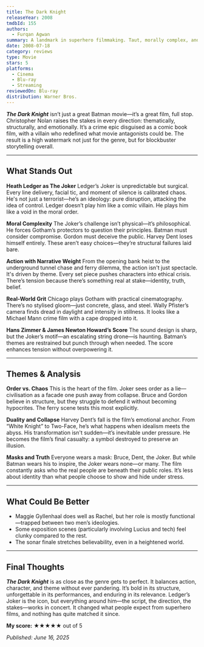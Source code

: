 ```yaml
---
title: The Dark Knight
releaseYear: 2008
tmdbId: 155
authors:
  - Furqan Agwan
summary: A landmark in superhero filmmaking. Taut, morally complex, and anchored by Heath Ledger’s unforgettable Joker, The Dark Knight is still the genre’s gold standard.
date: 2008-07-18
category: reviews
type: Movie
stars: 5
platforms:
  - Cinema
  - Blu-ray
  - Streaming
reviewedOn: Blu-ray
distribution: Warner Bros.
---
```


_**The Dark Knight**_ isn’t just a great Batman movie—it’s a great film, full stop. Christopher Nolan raises the stakes in every direction: thematically, structurally, and emotionally. It’s a crime epic disguised as a comic book film, with a villain who redefined what movie antagonists could be. The result is a high watermark not just for the genre, but for blockbuster storytelling overall.

---

## What Stands Out

**Heath Ledger as The Joker**
Ledger’s Joker is unpredictable but surgical. Every line delivery, facial tic, and moment of silence is calibrated chaos. He's not just a terrorist—he’s an ideology: pure disruption, attacking the idea of control. Ledger doesn’t play him like a comic villain. He plays him like a void in the moral order.

**Moral Complexity**
The Joker’s challenge isn’t physical—it’s philosophical. He forces Gotham’s protectors to question their principles. Batman must consider compromise. Gordon must deceive the public. Harvey Dent loses himself entirely. These aren’t easy choices—they’re structural failures laid bare.

**Action with Narrative Weight**
From the opening bank heist to the underground tunnel chase and ferry dilemma, the action isn't just spectacle. It's driven by theme. Every set piece pushes characters into ethical crisis. There’s tension because there’s something real at stake—identity, truth, belief.

**Real-World Grit**
Chicago plays Gotham with practical cinematography. There’s no stylised gloom—just concrete, glass, and steel. Wally Pfister’s camera finds dread in daylight and intensity in stillness. It looks like a Michael Mann crime film with a cape dropped into it.

**Hans Zimmer & James Newton Howard’s Score**
The sound design is sharp, but the Joker’s motif—an escalating string drone—is haunting. Batman’s themes are restrained but punch through when needed. The score enhances tension without overpowering it.

---

## Themes & Analysis

**Order vs. Chaos**
This is the heart of the film. Joker sees order as a lie—civilisation as a facade one push away from collapse. Bruce and Gordon believe in structure, but they struggle to defend it without becoming hypocrites. The ferry scene tests this most explicitly.

**Duality and Collapse**
Harvey Dent’s fall is the film’s emotional anchor. From “White Knight” to Two-Face, he’s what happens when idealism meets the abyss. His transformation isn't sudden—it’s inevitable under pressure. He becomes the film’s final casualty: a symbol destroyed to preserve an illusion.

**Masks and Truth**
Everyone wears a mask: Bruce, Dent, the Joker. But while Batman wears his to inspire, the Joker wears none—or many. The film constantly asks who the real people are beneath their public roles. It’s less about identity than what people choose to show and hide under stress.

---

## What Could Be Better

- Maggie Gyllenhaal does well as Rachel, but her role is mostly functional—trapped between two men’s ideologies.
- Some exposition scenes (particularly involving Lucius and tech) feel clunky compared to the rest.
- The sonar finale stretches believability, even in a heightened world.

---

## Final Thoughts

_**The Dark Knight**_ is as close as the genre gets to perfect. It balances action, character, and theme without ever pandering. It’s bold in its structure, unforgettable in its performances, and enduring in its relevance. Ledger’s Joker is the icon, but everything around him—the script, the direction, the stakes—works in concert. It changed what people expect from superhero films, and nothing has quite matched it since.

**My score:** ★★★★★ out of 5

_Published: June 16, 2025_
